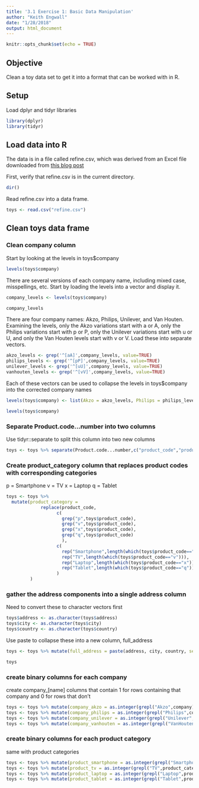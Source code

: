 ```yaml
---
title: '3.1 Exercise 1: Basic Data Manipulation'
author: "Keith Engwall"
date: "1/28/2018"
output: html_document
---
```


```r
knitr::opts_chunk$set(echo = TRUE)
```

## Objective
Clean a toy data set to get it into a format that can be worked with in R.

## Setup
Load dplyr and tidyr libraries
```r
library(dplyr)
library(tidyr)
```
## Load data into R
The data is in a file called refine.csv, which was derived from an Excel file downloaded from [this blog post](http://d3-media.blogspot.nl/2013/11/how-to-refine-your-data.html)

First, verify that refine.csv is in the current directory.
```r
dir()
```

Read refine.csv into a data frame.
```r
toys <- read.csv("refine.csv")
```

## Clean toys data frame

### Clean company column
Start by looking at the levels in toys$company

```r
levels(toys$company)
```

There are several versions of each company name, including mixed case, misspellings, etc.  Start by loading the levels into a vector and display it.
```r
company_levels <- levels(toys$company)

company_levels
```

There are four company names: Akzo, Philips, Unilever, and Van Houten.  Examining the levels, only the Akzo variations start with a or A, only the Philips variations start with p or P, only the Unilever variations start with u or U, and only the Van Houten levels start with v or V.  Load these into separate vectors.

```r
akzo_levels <- grep('^[aA]',company_levels, value=TRUE)
philips_levels <- grep('^[pP]',company_levels, value=TRUE)
unilever_levels <- grep('^[uU]',company_levels, value=TRUE)
vanhouten_levels <- grep('^[vV]',company_levels, value=TRUE)
```

Each of these vectors can be used to collapse the levels in toys$company into the corrected company names

```r
levels(toys$company) <- list(Akzo = akzo_levels, Philips = philips_levels, Unilever = unilever_levels, VanHouten = vanhouten_levels)

levels(toys$company)
```

### Separate Product.code...number into two columns

Use tidyr::separate to split this column into two new columns

```r
toys <- toys %>% separate(Product.code...number,c("product_code","product_number"),sep = "-")
```

### Create product_category column that replaces product codes with corresponding categories
p = Smartphone
v = TV
x = Laptop
q = Tablet

```r
toys <- toys %>% 
  mutate(product_category = 
             replace(product_code,
                   c(
                     grep("p",toys$product_code),
                     grep("v",toys$product_code),
                     grep("x",toys$product_code),
                     grep("q",toys$product_code)
                     ),
                   c(
                     rep("Smartphone",length(which(toys$product_code=="p"))),
                     rep("TV",length(which(toys$product_code=="v"))),
                     rep("Laptop",length(which(toys$product_code=="x"))),
                     rep("Tablet",length(which(toys$product_code=="q"))))
                   )
         )
```

### gather the address components into a single address column

Need to convert these to character vectors first
```r
toys$address <- as.character(toys$address)
toys$city <- as.character(toys$city)
toys$country <- as.character(toys$country)
```

Use paste to collapse these into a new column, full_address
```r
toys <- toys %>% mutate(full_address = paste(address, city, country, sep = ", "))

toys
```

### create binary columns for each company
create company_[name] columns that contain 1 for rows containing that company and 0 for rows that don't

```r
toys <- toys %>% mutate(company_akzo = as.integer(grepl("Akzo",company)))
toys <- toys %>% mutate(company_philips = as.integer(grepl("Philips",company)))
toys <- toys %>% mutate(company_unilever = as.integer(grepl("Unilever",company)))
toys <- toys %>% mutate(company_vanhouten = as.integer(grepl("VanHouten",company)))
```

### create binary columns for each product category
same with product categories

```r
toys <- toys %>% mutate(product_smartphone = as.integer(grepl("Smartphone",product_category)))
toys <- toys %>% mutate(product_tv = as.integer(grepl("TV",product_category)))
toys <- toys %>% mutate(product_laptop = as.integer(grepl("Laptop",product_category)))
toys <- toys %>% mutate(product_tablet = as.integer(grepl("Tablet",product_category)))
```
